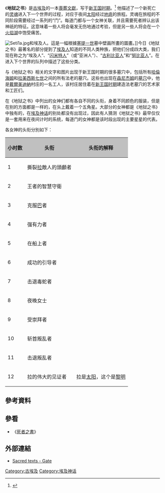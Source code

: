 《'''地狱之书'''》是[[古埃及|古埃及]]的一本[[喪葬文獻|喪葬文獻]]，写于[[新王国时期|新王国时期]]。<ref>{{cite book|title=The Ancient Egyptian Books of the Afterlife|year=1999|url=https://archive.org/details/ancientegyptianb00horn|first=Erik|last=Hornung|language=de|others=David Lorton (translator)|publisher=Cornell University Press}}</ref> 他描述了一个新死亡的[[灵魂|灵魂]]进入下一个世界的过程，对应于夜间[[太阳|太阳]]经过[[地底|地底]]的旅程。灵魂在旅程的不同阶段需要经过一系列的“门”。每道门都与一个女神关联，并且需要死者辨认出该神祇的特征。这意味着一些人将会毫发无伤地通过考验，但是另一些人将会在一个[[火焰湖|火焰湖]]中饱受痛苦。

[[File:Seti1a.jpg|thumb]]和埃及人。這是一幅根據[[塞提一世|塞提一世]]墓中壁画所畫的圖畫。]]今日《地狱之书》最著名的部分提到了[[埃及人|埃及人]]知道的不同人类种族，把他们分成四大类，我们现在称之为“埃及人”、“[[闪米特人|闪米特人]]”（或“亚洲人”）、“[[古利比亚人|古利比亚人]]”和“[[努比亚人|努比亚人]]”。在进入下个世界的队列中描述了这些分类。 

与《地狱之书》相关的文字和图片出现于新王国时期的很多墓穴中，包括所有[[哈倫海姆|哈倫海姆]]和[[拉美西斯七世|拉美西斯七世]]之间的所有法老的墓穴。这些也出现在[[森尼杰姆|森尼杰姆]]的[[TT1|墓穴]]中，他是[[戴爾美迪納|戴爾美迪納]]村庄的一名工人，该村庄居住着在[[新王国时期|新王国时期]]建造法老墓穴的艺术家和工匠们。

在《地狱之书》中列出的女神们都有各自不同的头衔，身着不同颜色的服装，但是在别的方面都是一样的，在头上戴着一个五角星。大部分的女神都是《地狱之书》中独有的，在[[埃及神话|埃及神话]]的别处都没有出现过，因此有人猜测《地狱之书》最早仅仅是一套用来在夜间计时的系统，每道门的女神都是该时段出现的主要星星的代表。

各女神的头衔分別如下： 
{| class="toccolours" border="1" cellpadding="4" style="width: 40em; margin:0 0 1em 1em; border-collapse: collapse;"
|-
!! style="background: silver;" | 小时数 !! style="background: silver;" | 头衔 !! style="background: silver;" | 头衔的解释
|- 
| 1 || 撕裂[[拉_(神祇)|拉]]敵人的頭顱者 ||
|- 
| 2 || 王者的智慧守衛  ||
|- 
| 3 || 克服[[埃及靈魂|巴]]者 ||
|- 
| 4 || 强有力者 ||
|- 
| 5 || 在船上者 ||
|- 
| 6 || 成功的引导者 ||
|- 
| 7 || 击退毒蛇者 ||
|- 
| 8 || 夜晚女士 ||
|- 
| 9 || 受崇拜者 ||
|- 
| 10 || 斩首叛乱者 ||
|- 
| 11 || 击退叛乱者 ||
|- 
| 12 || 拉的伟大的见证者 || 拉是[[太阳|太阳]]，这个是[[黎明|黎明]]
|}

== 參考資料 ==
<references />

== 參看 ==
* 《[[死者之書|死者之書]]》

== 外部連結 ==
* [http://www.sacred-texts.com/egy/gate/ Sacred texts - Gate]{{Wayback|url=http://www.sacred-texts.com/egy/gate/ |date=20070718112043 }}
{{埃及神話}}

[[Category:古埃及|Category:古埃及]]
[[Category:埃及神话|Category:埃及神话]]